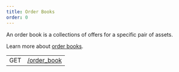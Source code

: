 ```yaml
---
title: Order Books
order: 0
---
```



An order book is a collections of offers for a specific pair of assets.

Learn more about [order books](../../../docs/glossary/decentralized-exchange.mdx).

<EndpointsTable title="Endpoints">


|     |                             |
| --- | --------------------------- |
| GET | [/order_book](./single.mdx) |

</EndpointsTable>

